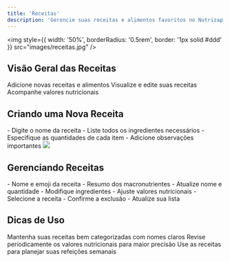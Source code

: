 ---
title: 'Receitas'
description: 'Gerencie suas receitas e alimentos favoritos no Nutrizap'
---

<img
  style={{ width: '50%', borderRadius: '0.5rem', border: '1px solid #ddd' }}
  src="images/receitas.jpg"
/>

## Visão Geral das Receitas

<CardGroup>
  <Card title="Cadastro" icon="plus">
    Adicione novas receitas e alimentos
  </Card>
  <Card title="Gerenciamento" icon="list">
    Visualize e edite suas receitas
  </Card>
  <Card title="Macronutrientes" icon="chart-pie">
    Acompanhe valores nutricionais
  </Card>
</CardGroup>

## Criando uma Nova Receita

<Steps>
  <Step title="Informações Básicas">
    - Digite o nome da receita
    - Liste todos os ingredientes necessários
    - Especifique as quantidades de cada item
    - Adicione observações importantes
    <img style={{ width: '50%', borderRadius: '0.5rem', border: '1px solid #ddd' }} src="images/receitas-cadastro.jpg"/>
  </Step>
</Steps>

## Gerenciando Receitas

<Steps>
  <Step title="Visualização">
    - Nome e emoji da receita
    - Resumo dos macronutrientes
  </Step>
  
  <Step title="Edição">
    - Atualize nome e quantidade
    - Modifique ingredientes
    - Ajuste valores nutricionais
  </Step>
  
  <Step title="Exclusão">
    - Selecione a receita
    - Confirme a exclusão
    - Atualize sua lista
  </Step>
</Steps>

## Dicas de Uso

<Steps>
  <Step title="Organização">
    Mantenha suas receitas bem categorizadas com nomes claros
  </Step>
  
  <Step title="Atualização">
    Revise periodicamente os valores nutricionais para maior precisão
  </Step>
  
  <Step title="Planejamento">
    Use as receitas para planejar suas refeições semanais
  </Step>
</Steps>
